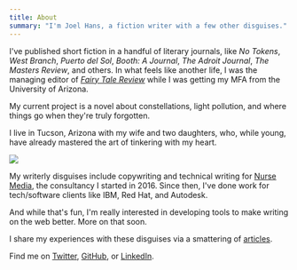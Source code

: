 ```yaml
---
title: About
summary: "I'm Joel Hans, a fiction writer with a few other disguises."
---
```


I've published short fiction in a handful of literary journals, like _No Tokens_, _West Branch_, _Puerto del Sol_,
_Booth: A Journal_, _The Adroit Journal_, _The Masters Review_, and others. In what feels like another life, I was the
managing editor of [_Fairy Tale Review_](https://fairytalereview.com) while I was getting my MFA from the University of
Arizona.

My current project is a novel about constellations, light pollution, and where things go when they're truly forgotten.

I live in Tucson, Arizona with my wife and two daughters, who, while young, have already mastered the art of tinkering
with my heart.

![](static/images/kids.jpg)

My writerly disguises include copywriting and technical writing for [Nurse Media](https://nurse.media), the consultancy
I started in 2016. Since then, I've done work for tech/software clients like IBM, Red Hat, and Autodesk.

And while that's fun, I'm really interested in developing tools to make writing on the web better. More on that soon.

I share my experiences with these disguises via a smattering of [articles](/articles).

Find me on [Twitter](https://twitter.com/joelhans), [GitHub](https://github.com/joelhans), or
[LinkedIn](https://www.linkedin.com/in/joel-hans/).
